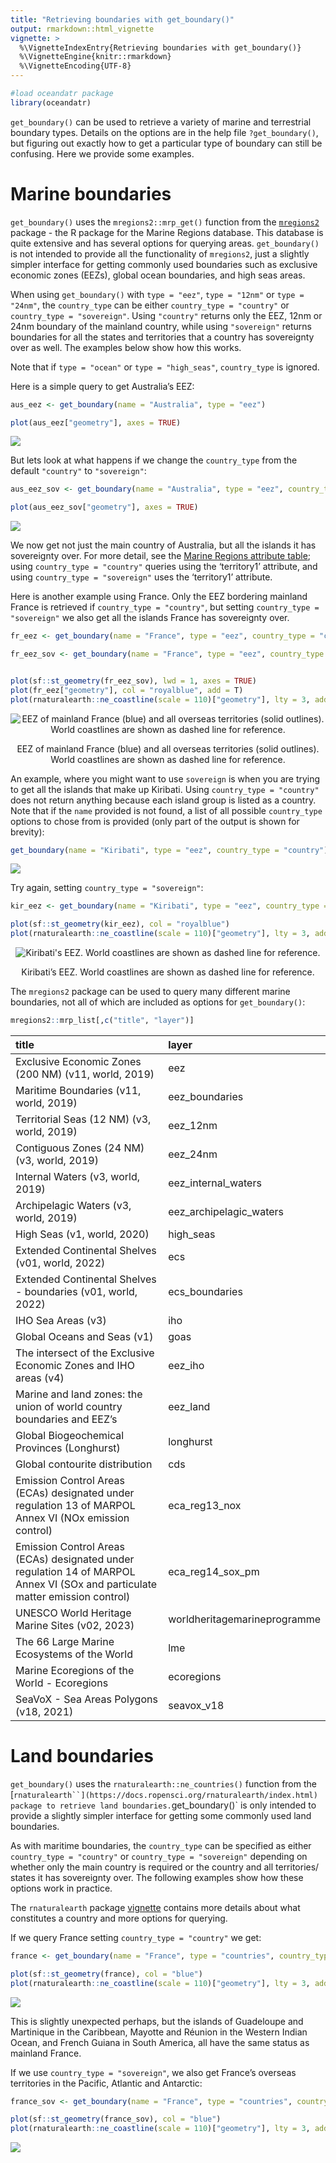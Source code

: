 ```yaml
---
title: "Retrieving boundaries with get_boundary()"
output: rmarkdown::html_vignette
vignette: >
  %\VignetteIndexEntry{Retrieving boundaries with get_boundary()}
  %\VignetteEngine{knitr::rmarkdown}
  %\VignetteEncoding{UTF-8}
---
```





``` r
#load oceandatr package
library(oceandatr)
```


`get_boundary()` can be used to retrieve a variety of marine and terrestrial boundary types. Details on the options are in the help file `?get_boundary()`, but figuring out exactly how to get a particular type of boundary can still be confusing. Here we provide some examples. 

# Marine boundaries

`get_boundary()` uses the `mregions2::mrp_get()` function from the [`mregions2`](https://lifewatch.github.io/mregions2/) package - the R package for the Marine Regions database. This database is quite extensive and has several options for querying areas. `get_boundary()` is not intended to provide all the functionality of `mregions2`, just a slightly simpler interface for getting commonly used boundaries such as exclusive economic zones (EEZs), global ocean boundaries, and high seas areas.

When using `get_boundary()` with `type = "eez"`, `type = "12nm"` or `type = "24nm"`, the `country_type` can be either `country_type = "country"` or `country_type = "sovereign"`. Using `"country"` returns only the EEZ, 12nm or 24nm boundary of the mainland country, while using `"sovereign"` returns boundaries for all the states and territories that a country has sovereignty over as well. The examples below show how this works. 

Note that if `type = "ocean"` or `type = "high_seas"`, `country_type` is ignored.

Here is a simple query to get Australia's EEZ:


``` r
aus_eez <- get_boundary(name = "Australia", type = "eez")

plot(aus_eez["geometry"], axes = TRUE)
```

<img src="figure/australia_eez-1.png" style="display: block; margin: auto;" />

But lets look at what happens if we change the `country_type` from the default `"country"` to `"sovereign"`:


``` r
aus_eez_sov <- get_boundary(name = "Australia", type = "eez", country_type = "sovereign")

plot(aus_eez_sov["geometry"], axes = TRUE)
```

<img src="figure/australia_eez_sovereign-1.png" style="display: block; margin: auto;" />

We now get not just the main country of Australia, but all the islands it has sovereignty over. For more detail, see the [Marine Regions attribute table](https://marineregions.org/eezattribute.php); using `country_type = "country"` queries using the 'territory1' attribute, and using `country_type = "sovereign"` uses the 'territory1' attribute.

Here is another example using France. Only the EEZ bordering mainland France is retrieved if `country_type = "country"`, but setting `country_type = "sovereign"` we also get all the islands France has sovereignty over.


``` r
fr_eez <- get_boundary(name = "France", type = "eez", country_type = "country")

fr_eez_sov <- get_boundary(name = "France", type = "eez", country_type = "sovereign")


plot(sf::st_geometry(fr_eez_sov), lwd = 1, axes = TRUE)
plot(fr_eez["geometry"], col = "royalblue", add = T)
plot(rnaturalearth::ne_coastline(scale = 110)["geometry"], lty = 3, add = TRUE)
```

<div class="figure" style="text-align: center">
<img src="figure/france_eez-1.png" alt="EEZ of mainland France (blue) and all overseas territories (solid outlines). World coastlines are shown as dashed line for reference."  />
<p class="caption">EEZ of mainland France (blue) and all overseas territories (solid outlines). World coastlines are shown as dashed line for reference.</p>
</div>

An example, where you might want to use `sovereign` is when you are trying to get all the islands that make up Kiribati. Using `country_type = "country"` does not return anything because each island group is listed as a country. Note that if the `name` provided is not found, a list of all possible `country_type` options to chose from is provided (only part of the output is shown for brevity):


``` r
get_boundary(name = "Kiribati", type = "eez", country_type = "country")
```
<img src="figs/eez_countries_list.png" style="display: block; margin: auto;" />

Try again, setting `country_type = "sovereign"`:


``` r
kir_eez <- get_boundary(name = "Kiribati", type = "eez", country_type = "sovereign")

plot(sf::st_geometry(kir_eez), col = "royalblue")
plot(rnaturalearth::ne_coastline(scale = 110)["geometry"], lty = 3, add = TRUE)
```

<div class="figure" style="text-align: center">
<img src="figure/kribati_example_right-1.png" alt="Kiribati's EEZ. World coastlines are shown as dashed line for reference."  />
<p class="caption">Kiribati's EEZ. World coastlines are shown as dashed line for reference.</p>
</div>


The `mregions2` package can be used to query many different marine boundaries, not all of which are included as options for `get_boundary()`:


``` r
mregions2::mrp_list[,c("title", "layer")]
```



|title                                                                                                                         |layer                        |
|:-----------------------------------------------------------------------------------------------------------------------------|:----------------------------|
|Exclusive Economic Zones (200 NM) (v11, world, 2019)                                                                          |eez                          |
|Maritime Boundaries (v11, world, 2019)                                                                                        |eez_boundaries               |
|Territorial Seas (12 NM) (v3, world, 2019)                                                                                    |eez_12nm                     |
|Contiguous Zones (24 NM) (v3, world, 2019)                                                                                    |eez_24nm                     |
|Internal Waters (v3, world, 2019)                                                                                             |eez_internal_waters          |
|Archipelagic Waters (v3, world, 2019)                                                                                         |eez_archipelagic_waters      |
|High Seas (v1, world, 2020)                                                                                                   |high_seas                    |
|Extended Continental Shelves (v01, world, 2022)                                                                               |ecs                          |
|Extended Continental Shelves - boundaries (v01, world, 2022)                                                                  |ecs_boundaries               |
|IHO Sea Areas (v3)                                                                                                            |iho                          |
|Global Oceans and Seas (v1)                                                                                                   |goas                         |
|The intersect of the Exclusive Economic Zones and IHO areas (v4)                                                              |eez_iho                      |
|Marine and land zones: the union of world country boundaries and EEZ's                                                        |eez_land                     |
|Global Biogeochemical Provinces (Longhurst)                                                                                   |longhurst                    |
|Global contourite distribution                                                                                                |cds                          |
|Emission Control Areas (ECAs) designated under regulation 13 of MARPOL Annex VI (NOx emission control)                        |eca_reg13_nox                |
|Emission Control Areas (ECAs) designated under regulation 14 of MARPOL Annex VI (SOx and particulate matter emission control) |eca_reg14_sox_pm             |
|UNESCO World Heritage Marine Sites (v02, 2023)                                                                                |worldheritagemarineprogramme |
|The 66 Large Marine Ecosystems of the World                                                                                   |lme                          |
|Marine Ecoregions of the World - Ecoregions                                                                                   |ecoregions                   |
|SeaVoX - Sea Areas Polygons (v18, 2021)                                                                                       |seavox_v18                   |



# Land boundaries

`get_boundary()` uses the `rnaturalearth::ne_countries()` function from the [`rnaturalearth``](https://docs.ropensci.org/rnaturalearth/index.html) package to retrieve land boundaries. `get_boundary()` is only intended to provide a slightly simpler interface for getting some commonly used land boundaries.

As with maritime boundaries, the `country_type` can be specified as either `country_type = "country"` or `country_type = "sovereign"` depending on whether only the main country is required or the country and all territories/ states it has sovereignty over. The following examples show how these options work in practice. 

The `rnaturalearth` package [vignette](https://docs.ropensci.org/rnaturalearth/articles/rnaturalearth.html) contains more details about what constitutes a country and more options for querying.

If we query France setting `country_type = "country"` we get:


``` r
france <- get_boundary(name = "France", type = "countries", country_type = "country")

plot(sf::st_geometry(france), col = "blue")
plot(rnaturalearth::ne_coastline(scale = 110)["geometry"], lty = 3, add = TRUE)
```

<img src="figure/france_country-1.png" style="display: block; margin: auto;" />

This is slightly unexpected perhaps, but the islands of Guadeloupe and Martinique in the Caribbean, Mayotte and Réunion in the Western Indian Ocean, and French Guiana in South America, all have the same status as mainland France.

If we use `country_type = "sovereign"`, we also get France's overseas territories in the Pacific, Atlantic and Antarctic:



``` r
france_sov <- get_boundary(name = "France", type = "countries", country_type = "sovereign")

plot(sf::st_geometry(france_sov), col = "blue")
plot(rnaturalearth::ne_coastline(scale = 110)["geometry"], lty = 3, add = TRUE)
```

<img src="figure/france_country_sovereign-1.png" style="display: block; margin: auto;" />
